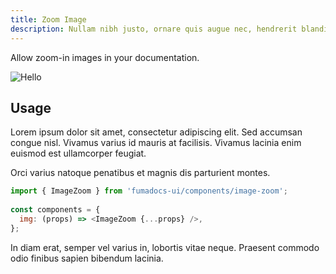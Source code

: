 ```yaml
---
title: Zoom Image
description: Nullam nibh justo, ornare quis augue nec, hendrerit blandit mi. In hac habitasse platea dictumst.
---
```


Allow zoom-in images in your documentation.

![Hello](/images/android.jpg)

## Usage

Lorem ipsum dolor sit amet, consectetur adipiscing elit. Sed accumsan congue nisl. Vivamus varius id mauris at facilisis. Vivamus lacinia enim euismod est ullamcorper feugiat. 

Orci varius natoque penatibus et magnis dis parturient montes. 

```js title="Zoom Image"
import { ImageZoom } from 'fumadocs-ui/components/image-zoom';
 
const components = {
  img: (props) => <ImageZoom {...props} />,
};
```

In diam erat, semper vel varius in, lobortis vitae neque. Praesent commodo odio finibus sapien bibendum lacinia.


